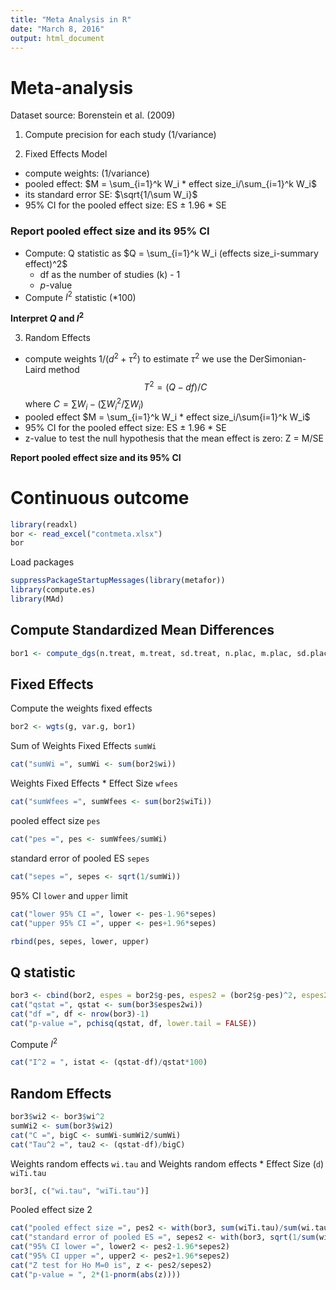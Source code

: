 ```yaml
---
title: "Meta Analysis in R"
date: "March 8, 2016"
output: html_document
---
```


# Meta-analysis
Dataset source: Borenstein et al. (2009)

1. Compute precision for each study (1/variance)

2. Fixed Effects Model 
* compute weights: (1/variance)
* pooled effect: $M = \sum_{i=1}^k W_i * effect size_i/\sum_{i=1}^k W_i$
* its standard error SE: $\sqrt{1/\sum W_i}$
* 95% CI for the pooled effect size: ES $\pm$ 1.96 * SE

### Report pooled effect size and its 95% CI
* Compute: Q statistic as  $Q = \sum_{i=1}^k W_i (effects size_i-summary effect)^2$
    * df as the number of studies (k) - 1
    * _p_-value 
* Compute $I^2$ statistic (*100)

**Interpret $Q$ and $I^2$**

3. Random Effects
* compute weights $1/(d^2+\tau^2)$ to estimate $\tau^2$ we use the DerSimonian-Laird method 
$$
T^2 = (Q - df)/C
$$
where $C = \sum W_i-(\sum W_{i}^2/\sum W_i)$
* pooled effect $M = \sum_{i=1}^k W_i * effect size_i/\sum{i=1}^k W_i$
* 95% CI for the pooled effect size: ES $\pm$ 1.96 * SE
* z-value to test the null hypothesis that the mean effect is zero: Z = M/SE

**Report pooled effect size and its 95% CI**

# Continuous outcome

```r
library(readxl)
bor <- read_excel("contmeta.xlsx")
bor
```

Load packages

```r
suppressPackageStartupMessages(library(metafor))
library(compute.es)
library(MAd)
```

## Compute Standardized Mean Differences
```r
bor1 <- compute_dgs(n.treat, m.treat, sd.treat, n.plac, m.plac, sd.plac, data = bor, denom = "pooled.sd")
```

## Fixed Effects

Compute the weights fixed effects
```r
bor2 <- wgts(g, var.g, bor1)
```

Sum of Weights Fixed Effects `sumWi`
```r
cat("sumWi =", sumWi <- sum(bor2$wi))
```

Weights Fixed Effects * Effect Size `wfees`
```r
cat("sumWfees =", sumWfees <- sum(bor2$wiTi))
```

pooled effect size `pes`
```r
cat("pes =", pes <- sumWfees/sumWi)
```

standard error of pooled ES `sepes`
```r
cat("sepes =", sepes <- sqrt(1/sumWi))
```

95% CI `lower` and `upper` limit
```r
cat("lower 95% CI =", lower <- pes-1.96*sepes)
cat("upper 95% CI =", upper <- pes+1.96*sepes)
```

```r
rbind(pes, sepes, lower, upper)
```

## Q statistic

```r
bor3 <- cbind(bor2, espes = bor2$g-pes, espes2 = (bor2$g-pes)^2, espes2wi = ((bor2$g-pes)^2)*bor2$wi)
cat("qstat =", qstat <- sum(bor3$espes2wi))
cat("df =", df <- nrow(bor3)-1)
cat("p-value =", pchisq(qstat, df, lower.tail = FALSE))
```

Compute $I^2$

```r
cat("I^2 = ", istat <- (qstat-df)/qstat*100)
```

## Random Effects

```r
bor3$wi2 <- bor3$wi^2
sumWi2 <- sum(bor3$wi2)
cat("C =", bigC <- sumWi-sumWi2/sumWi)
cat("Tau^2 =", tau2 <- (qstat-df)/bigC)
```

Weights random effects `wi.tau` and Weights random effects * Effect Size (`d`) `wiTi.tau`

```r
bor3[, c("wi.tau", "wiTi.tau")]
```

Pooled effect size 2
```r
cat("pooled effect size =", pes2 <- with(bor3, sum(wiTi.tau)/sum(wi.tau)))
cat("standard error of pooled ES =", sepes2 <- with(bor3, sqrt(1/sum(wi.tau))))
cat("95% CI lower =", lower2 <- pes2-1.96*sepes2)
cat("95% CI upper =", upper2 <- pes2+1.96*sepes2)
cat("Z test for Ho M=0 is", z <- pes2/sepes2)
cat("p-value = ", 2*(1-pnorm(abs(z))))
```

